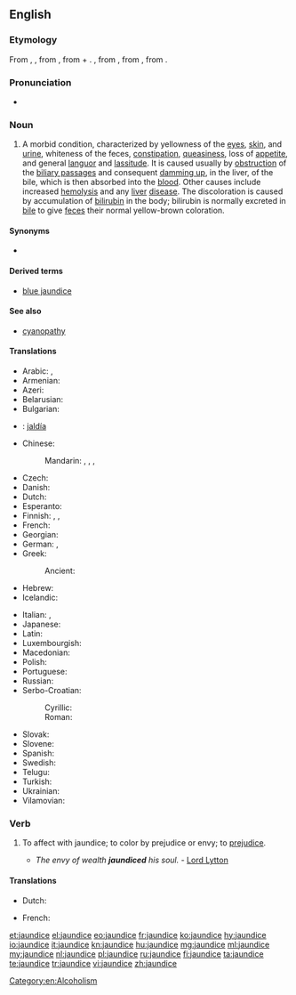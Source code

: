 ==English==
{{wikipedia}}

===Etymology===
From {{etyl|enm|en}} {{term|jaundis||lang=enm}}, {{term|jaunis||lang=enm}}, from {{etyl|frm|en}} {{term|jaunisse||lang=frm}}, from {{term|jaune||lang=frm|yellow}} + {{term|-isse||lang=frm|[[-ice]], '-ness'}}. {{term|jaune|Jaune|lang=frm}}, from {{etyl|fro|en}} {{term|jalne||lang=fro}}, from {{etyl|la|en}} {{term|galbinus||lang=la|yellowish}}, from {{term|galbus||lang=la|yellow}}.

===Pronunciation===
* {{IPA|/ˈdʒɔndɪs/|lang=en}}

===Noun===
{{en-noun|-}}

# {{context|pathology|lang=en}} A morbid condition, characterized by yellowness of the [[eye]]s, [[skin]], and [[urine]], whiteness of the feces, [[constipation]], [[queasiness]], loss of [[appetite]], and general [[languor]] and [[lassitude]]. It is caused usually by [[obstruction]] of the [[biliary passage]]s and consequent [[damming up]], in the liver, of the bile, which is then absorbed into the [[blood]]. Other causes include increased [[hemolysis]] and any [[liver]] [[disease]]. The discoloration is caused by accumulation of [[bilirubin]] in the body; bilirubin is normally excreted in [[bile]] to give [[feces]] their normal yellow-brown coloration.

====Synonyms====
* {{sense|morbid condition}} {{l/en|icterus}}

====Derived terms====
* [[blue jaundice]]

====See also====
* [[cyanopathy]]

====Translations====
{{trans-top|morbid condition}}
* Arabic: {{t|ar|صفار|m|tr=ṣufār}}, {{t|ar|يرقان|m|tr=yaraqān}}
* Armenian: {{t|hy|դեղնախտ}}
* Azeri: {{t|az|sarılıq}}
* Belarusian: {{t|be|жаўтуха|f}}
* Bulgarian: {{t+|bg|жълтеница|f}}
* {{ttbc|Cantabrian}}<!-- name not recognised by xte: update [[Template:langrev]] and [[Module:languages]] appropriately or report to [[User talk:Kephir/gadgets/xte]] -->: [[jaldía]] {{g|f}}
* Chinese:
*: Mandarin: {{t+|cmn|黃疸}}, {{t+|cmn|黄疸|tr=huángdǎn}}, {{t+|cmn|黃疸病}}, {{t|cmn|黄疸病|tr=huángdǎnbìng}}
* Czech: {{t+|cs|žloutenka|f}}
* Danish: {{t|da|gulsot}}
* Dutch: {{t+|nl|geelzucht|f}}
* Esperanto: {{t|eo|iktero}}
* Finnish: {{t+|fi|keltaisuus}}, {{t+|fi|keltatauti}}, {{t+|fi|ikterus}}
* French: {{t+|fr|jaunisse|f}}
* Georgian: {{t|ka|დანდალუკი}}
* German: {{t|de|Gelbsucht|f}}, {{t+|de|Ikterus|f}}
* Greek: {{t+|el|ίκτερος|tr=íkteros}}
*: Ancient: {{t|grc|ἴκτερος|m|sc=polytonic}}
* Hebrew: {{t+|he|צהבת|tr=tzahevet}}
* Icelandic: {{t+|is|gula|f}}
{{trans-mid}}
* Italian: {{t+|it|itterizia|f}}, {{t+|it|ittero|m}}
* Japanese: {{t|ja|黄疸|tr=おうだん, ōdan}}
* Latin: {{t|la|aurūgō|f}}
* Luxembourgish: {{t|lb|Gielzecht|f}}
* Macedonian: {{t|mk|жолтица|f}}
* Polish: {{t+|pl|żółtaczka|f}}
* Portuguese: {{t+|pt|icterícia|f}}
* Russian: {{t+|ru|желтуха|f}}
* Serbo-Croatian:
*: Cyrillic: {{t|sh|жутица|f}}
*: Roman: {{t+|sh|žutica|f}}
* Slovak: {{t|sk|žltačka|f}}
* Slovene: {{t|sl|zlatenica|f}}
* Spanish: {{t+|es|ictericia|f}}
* Swedish: {{t+|sv|gulsot}}
* Telugu: {{t+|te|కామెర్లు|tr=kāmerlu}}
* Turkish: {{t+|tr|sarılık}}
* Ukrainian: {{t|uk|жовтяниця|f}}
* Vilamovian: {{t|wym|gaołzyft}}
{{trans-bottom}}

===Verb===
{{en-verb|jaundic|ing}}

# {{context|transitive|lang=en}} To affect with jaundice; to color by prejudice or envy; to [[prejudice]].
#* ''The envy of wealth '''jaundiced''' his soul.'' - [[w:Lord Lytton|Lord Lytton]]

====Translations====
{{trans-top|affect with jaundice; prejudice}}
* Dutch: {{t|nl|groen en geel worden van nijd of afgunst over}}
{{trans-mid}}
* French: {{t|fr|en faire une jaunisse}}
{{trans-bottom}}

[[Category:en:Alcoholism]]

[[et:jaundice]]
[[el:jaundice]]
[[eo:jaundice]]
[[fr:jaundice]]
[[ko:jaundice]]
[[hy:jaundice]]
[[io:jaundice]]
[[it:jaundice]]
[[kn:jaundice]]
[[hu:jaundice]]
[[mg:jaundice]]
[[ml:jaundice]]
[[my:jaundice]]
[[nl:jaundice]]
[[pl:jaundice]]
[[ru:jaundice]]
[[fi:jaundice]]
[[ta:jaundice]]
[[te:jaundice]]
[[tr:jaundice]]
[[vi:jaundice]]
[[zh:jaundice]]